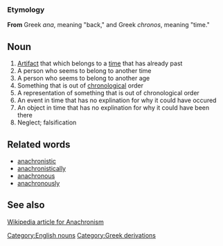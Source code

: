 ===Etymology===
'''From''' Greek ''ana'', meaning "back," and Greek ''chronos'', meaning "time."

==Noun==
# [[Artifact]] that which belongs to a [[time]] that has already past
# A person who seems to belong to another time
# A person who seems to belong to another age
# Something that is out of [[chronological]] order
# A representation of something that is out of chronological order
# An event in time that has no explination for why it could have occured
# An object in time that has no explination for why it could have been there
# Neglect; falsification

==Related words==
*[[anachronistic]]
*[[anachronistically]]
*[[anachronous]]
*[[anachronously]]

==See also==
[[w:anachronism|Wikipedia article for Anachronism]]

[[Category:English nouns]]
[[Category:Greek derivations]]